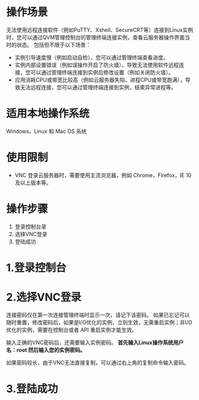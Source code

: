 # 操作场景
无法使用远程连接软件（例如PuTTY、Xshell、SecureCRT等）连接到Linux实例时，您可以通过QVM管理控制台的管理终端连接实例，查看云服务器操作界面当时的状态。
包括但不限于以下场景：
- 实例引导速度慢（例如启动自检），您可以通过管理终端查看进度。
- 实例内部设置错误（例如误操作开启了防火墙），导致无法使用软件远程连接，您可以通过管理终端连接到实例后修改设置（例如关闭防火墙）。
- 应用消耗CPU或带宽比较高（例如云服务器失陷、进程CPU或带宽跑满），导致无法远程连接，您可以通过管理终端连接到实例，结束异常进程等。

# 适用本地操作系统
Windows，Linux 和 Mac OS 系统


# 使用限制
- VNC 登录云服务器时，需要使用主流浏览器，例如 Chrome，Firefox，IE 10及以上版本等。


# 操作步骤

1. 登录控制台录
2. 选择VNC登录
3. 登陆成功

# **1.登录控制台**



# **2.选择VNC登录**
连接密码仅在第一次连接管理终端时显示一次，请记下该密码。
如果已忘记可以随时重置，修改密码后，如果是I/O优化的实例，立刻生效，无需重启实例；非I/O优化的实例，需要在控制台或者 API 重启实例才能生效。



输入正确的VNC密码后，还需要输入实例密码。
**首先输入Linux操作系统用户名：root
然后输入您的实例密码。**


如果密码较长，由于VNC无法直接复制，可以通过右上角的复制命令输入密码。


# **3.登陆成功**
